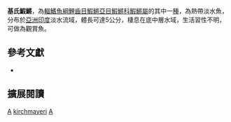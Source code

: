 {{Speciesbox 
| taxon = Aplocheilus kirchmayeri
| status = NE
| status_system = IUCN3.1
| authority =  [[Berkenkamp|Berkenkamp]] & [[Etzel|Etzel]], 1986
| synonyms = 
}}
'''基氏鰕鱂'''，為[[輻鰭魚綱|輻鰭魚綱]][[鯉齒目|鯉齒目]][[鰕鱂亞目|鰕鱂亞目]][[鰕鱂科|鰕鱂科]][[鰕鱂屬|鰕鱂屬]]的其中一[[種|種]]，為熱帶淡水魚，分布於[[亞洲|亞洲]][[印度|印度]]淡水流域，體長可達5公分，棲息在底中層水域，生活習性不明，可做為觀賞魚。

== 參考文獻 ==
*{{FishBase_species|genus=Aplocheilus|species=kirchmayeri|year=2014|month=7}}

== 擴展閱讀 ==
{{refbegin}}
{{wikispecies-inline|Aplocheilus kirchmayeri|基氏鰕鱂}}
{{refend}}
{{Taxonbar|from=Q6422242}}

[[Category:觀賞魚|A]]
[[Category:鰕鱂屬|kirchmayeri]]
[[Category:1986年描述的魚類|A]]

{{魚類小作品}}